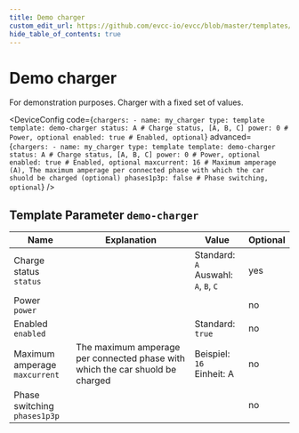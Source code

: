 ```yaml
---
title: Demo charger
custom_edit_url: https://github.com/evcc-io/evcc/blob/master/templates/definition/charger/demo-charger.yaml
hide_table_of_contents: true
---
```



# Demo charger

<div className="device-detail-container">
  <div className="device-detail-content">
    <DeviceFeatures features="" />

For demonstration purposes. Charger with a fixed set of values.


<DeviceConfig code={`chargers:
    - name: my_charger
      type: template
      template: demo-charger
      status: A # Charge status, [A, B, C]
      power: 0 # Power, optional
      enabled: true # Enabled, optional`} advanced={`chargers:
    - name: my_charger
      type: template
      template: demo-charger
      status: A # Charge status, [A, B, C]
      power: 0 # Power, optional
      enabled: true # Enabled, optional
      maxcurrent: 16 # Maximum amperage (A), The maximum amperage per connected phase with which the car shuold be charged (optional)
      phases1p3p: false # Phase switching, optional`} />
  </div>
  <div className="device-detail-icon">
    <evcc-icon
      type="charger"
      name="demo-charger"
      size="400px"
      alt="Demo charger"
      className="device-detail-icon-img"
    ></evcc-icon>
  </div>
</div>

## Template Parameter `demo-charger`

| Name | Explanation | Value | Optional |
|-----------|-------------|-------|----------|
| Charge status<br/>`status` |  | Standard: `A`<br/>Auswahl: `A`, `B`, `C` | yes |
| Power<br/>`power` |  |  | no |
| Enabled<br/>`enabled` |  | Standard: `true` | no |
| Maximum amperage<br/>`maxcurrent` | The maximum amperage per connected phase with which the car shuold be charged | Beispiel: `16`<br/>Einheit: A | no |
| Phase switching<br/>`phases1p3p` |  |  | no |

